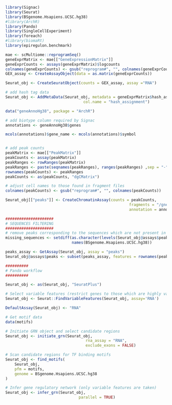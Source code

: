 ```r
library(Signac)
library(Seurat)
library(BSgenome.Hsapiens.UCSC.hg38)
#library(ArchR)
library(Pando)
library(SingleCellExperiment)
library(foreach)
#library(biomaRt)
library(epiregulon.benchmark)

mae <- scMultiome::reprogramSeq()
geneExprMatrix <- mae[["GeneExpressionMatrix"]]
geneExprCounts <- assays(geneExprMatrix)$logcounts
colnames(geneExprCounts) <- gsub("reprogram#", "", colnames(geneExprCounts))
GEX_assay <- CreateAssayObject(data = as.matrix(geneExprCounts))

Seurat_obj <- CreateSeuratObject(counts = GEX_assay, assay ="RNA")

# add hash tag data
Seurat_obj <- AddMetaData(Seurat_obj, metadata = geneExprMatrix$hash_assignment,
                                  col.name = "hash_assignment")

data("geneAnnoHg38", package = "ArchR")

# add biotype column required by Signac
annotations <- geneAnnoHg38$genes

mcols(annotations)$gene_name <- mcols(annotations)$symbol


# add peak counts
peakMatrix <- mae[["PeakMatrix"]]
peakCounts <- assay(peakMatrix)
peakRanges <- rowRanges(peakMatrix)
peakRanges <- paste(seqnames(peakRanges), ranges(peakRanges) ,sep = "-")
rownames(peakCounts) <- peakRanges
peakCounts <- as(peakCounts, "dgCMatrix")

# adjust cell names to those found in fragment files
colnames(peakCounts) <- gsub("reprogram#", "", colnames(peakCounts))

Seurat_obj[["peaks"]] <- CreateChromatinAssay(counts = peakCounts,
                                                      fragments = "/gne/data/lab-shares/xie-lab/Sequencing_Data/2022/mapping/20220124_ReprogramSeq_Multiome/JT65_67/outs/atac_fragments.tsv.gz",
                                                      annotation = annotations)

#####################
# SEQUENCES FILTERING
#####################
# remove peaks corresponding to the sequences which are not present in the reference genome
missing_sequences <- setdiff(as.character(levels(Seurat_obj@assays$peaks@ranges@seqnames@values)),
                             names(BSgenome.Hsapiens.UCSC.hg38))

peaks_assay <- GetAssay(Seurat_obj, assay = "peaks")
Seurat_obj@assays$peaks <- subset(peaks_assay, features = rownames(peaks_assay)[!as.character(seqnames(Seurat_obj@assays$peaks@ranges)) %in% missing_sequences])

##########
# Pando workflow
##########

Seurat_obj <- as(Seurat_obj, "SeuratPlus")

# Select variable features (restrict genes to those which are highly variable)
Seurat_obj <- Seurat::FindVariableFeatures(Seurat_obj, assay='RNA')

DefaultAssay(Seurat_obj) <- "RNA"

# Get motif data
data(motifs)

# Initiate GRN object and select candidate regions
Seurat_obj <- initiate_grn(Seurat_obj,
                                   rna_assay = "RNA",
                                   exclude_exons = FALSE)

# Scan candidate regions for TF binding motifs
Seurat_obj <- find_motifs(
    Seurat_obj,
    pfm = motifs,
    genome = BSgenome.Hsapiens.UCSC.hg38
)

# Infer gene regulatory network (only variable features are taken)
Seurat_obj <- infer_grn(Seurat_obj,
                                parallel = TRUE)

```
